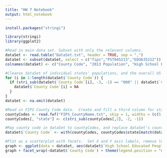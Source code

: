 ---
title: "HW 7 Notebook"
output: html_notebook
---
```{r}
install.packages("stringi")
```
```{r}
library(stringi)
library(ggplot2)
```

```{r}
#Read in main data set. Subset with only the relevant columns.
dataSet <- read.table("DataSet.txt", header = TRUE, sep = ",")
dataSet <- subset(dataSet, select = c("fips","PST045213","EDU635212"))
colnames(dataSet) <- c("County Code", "2013 Population", "High School Educated People")

#Cleanse dataSet of individual states' populations, and the overall US population entry.
for (i in 1:length(dataSet$`County Code`)) {
  if (stri_sub(dataSet$`County Code`[i], -3, -1) == "000" || dataSet$`County Code`[i] == 0) {
    dataSet$`County Code`[i] = NA
  }
}
dataSet <- na.omit(dataSet)

#Read in FIPS County Code data.  Create and fill a third column for state.
countyCodes <- read.fwf("FIPS_CountyName.txt", skip = 1, widths = (c(5, 38)))
countyCodes[, "state"] <- c(stri_sub(countyCodes[,2], -2, -1))


```

```{r}
#Map county code in dataSet to countyCodes, and replace dataSet's county codes with state acronyms.
dataSet$`County Code` <- with(countyCodes, countyCodes$state[match(dataSet$`County Code`, countyCodes$V1)])

```

```{r}
#Plot as a scatterplot with facets.  Set X and Y axis labels, remove legend, add in linear best fit line.
graph <- ggplot(data = dataSet, aes(dataSet$`High School Educated People`, dataSet$`2013 Population`)) + geom_point(aes(colour = factor(dataSet$`County Code`)))
graph + facet_wrap(~dataSet$`County Code`) + theme(legend.position = "none") + stat_smooth(method = "lm") + labs(x = "Percent of Population High School Educated", y = "2013 County Population", title = "Population vs. Education")
```
